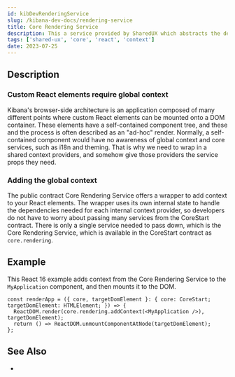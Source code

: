 ```yaml
---
id: kibDevRenderingService
slug: /kibana-dev-docs/rendering-service
title: Core Rendering Service
description: This a service provided by SharedUX which abstracts the dependencies needed for a fully-loaded React context. 
tags: ['shared-ux', 'core', 'react', 'context']
date: 2023-07-25
---
```


## Description

### Custom React elements require global context
Kibana's browser-side architecture is an application composed of many different points where custom React elements can be mounted onto a DOM container. These elements have a self-contained component tree, and these and the process is often described as an "ad-hoc" render. Normally, a self-contained component would have no awareness of global context and core services, such as i18n and theming. That is why we need to wrap in a shared context providers, and somehow give those providers the service props they need.

### Adding the global context
The public contract Core Rendering Service offers a wrapper to add context to your React elements. The wrapper uses its own internal state to handle the dependencies needed for each internal context provider, so developers do not have to worry about passing many services from the CoreStart contract. There is only a single service needed to pass down, which is the Core Rendering Service, which is available in the CoreStart contract as `core.rendering`.

## Example

This React 16 example adds context from the Core Rendering Service to the `MyApplication` component, and then mounts it to the DOM.

```tsx
const renderApp = ({ core, targetDomElement }: { core: CoreStart; targetDomElement: HTMLElement; }) => {
  ReactDOM.render(core.rendering.addContext(<MyApplication />), targetDomElement);
  return () => ReactDOM.unmountComponentAtNode(targetDomElement);
};
```

## See Also
- <DocLink id="kibDevReactKibanaContext" />
